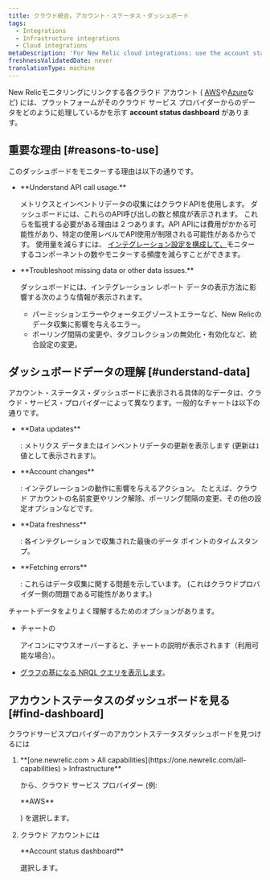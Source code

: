 ```yaml
---
title: クラウド統合。アカウント・ステータス・ダッシュボード
tags:
  - Integrations
  - Infrastructure integrations
  - Cloud integrations
metaDescription: 'For New Relic cloud integrations: use the account status dashboard to understand how your cloud service is using APIs and transmitting data.'
freshnessValidatedDate: never
translationType: machine
---
```


New Relicモニタリングにリンクする各クラウド アカウント ( [AWS](/docs/integrations/amazon-integrations/get-started/connect-aws-infrastructure)や[Azure](/docs/integrations/microsoft-azure-integrations/getting-started/introduction-azure-monitoring-integrations)など) には、プラットフォームがそのクラウド サービス プロバイダーからのデータをどのように処理しているかを示す <DNT>**account status dashboard**</DNT> があります。

## 重要な理由 [#reasons-to-use]

このダッシュボードをモニターする理由は以下の通りです。

* <DNT>
    **Understand API call usage.**
  </DNT>

  メトリクスとインベントリデータの収集にはクラウドAPIを使用します。 ダッシュボードには、これらのAPI呼び出しの数と頻度が表示されます。 これらを監視する必要がある理由は 2 つあります。API APIには費用がかかる可能性があり、特定の使用レベルでAPI使用が制限される可能性があるからです。 使用量を減らすには、 [インテグレーション設定を構成して、](/docs/integrations/new-relic-integrations/getting-started/configure-polling-frequency-data-collection-cloud-integrations)モニターするコンポーネントの数やモニターする頻度を減らすことができます。

* <DNT>
    **Troubleshoot missing data or other data issues.**
  </DNT>

  ダッシュボードには、インテグレーション レポート データの表示方法に影響する次のような情報が表示されます。

  * パーミッションエラーやクォータエグゾーストエラーなど、New Relicのデータ収集に影響を与えるエラー。
  * ポーリング間隔の変更や、タグコレクションの無効化・有効化など、統合設定の変更。

## ダッシュボードデータの理解 [#understand-data]

アカウント・ステータス・ダッシュボードに表示される具体的なデータは、クラウド・サービス・プロバイダーによって異なります。一般的なチャートは以下の通りです。

* <DNT>
    **Data updates**
  </DNT>

  : メトリクス データまたはインベントリデータの更新を表示します (更新は`1`値として表示されます)。

* <DNT>
    **Account changes**
  </DNT>

  : インテグレーションの動作に影響を与えるアクション。 たとえば、クラウド アカウントの名前変更やリンク解除、ポーリング間隔の変更、その他の設定オプションなどです。

* <DNT>
    **Data freshness**
  </DNT>

  : 各インテグレーションで収集された最後のデータ ポイントのタイムスタンプ。

* <DNT>
    **Fetching errors**
  </DNT>

  : これらはデータ収集に関する問題を示しています。 (これはクラウドプロバイダー側の問題である可能性があります。)

チャートデータをよりよく理解するためのオプションがあります。

* チャートの

  <Icon name="fe-help-circle"/>

  アイコンにマウスオーバーすると、チャートの説明が表示されます（利用可能な場合）。

* [グラフの基になる NRQL クエリを表示します](/docs/new-relic-solutions/new-relic-one/introduction-new-relic-platform)。

## アカウントステータスのダッシュボードを見る [#find-dashboard]

クラウドサービスプロバイダーのアカウントステータスダッシュボードを見つけるには

1. <DNT>
     **[one.newrelic.com > All capabilities](https://one.newrelic.com/all-capabilities) > Infrastructure**
   </DNT>

   から、クラウド サービス プロバイダー (例:

   <DNT>
     **AWS**
   </DNT>

   ) を選択します。

2. クラウド アカウントには

   <DNT>
     **Account status dashboard**
   </DNT>

   選択します。
